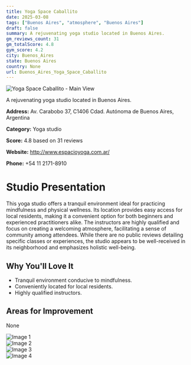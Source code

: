 ```yaml
---
title: Yoga Space Caballito
date: 2025-03-08
tags: ["Buenos Aires", "atmosphere", "Buenos Aires"]  
draft: false
summary: A rejuvenating yoga studio located in Buenos Aires.
gm_reviews_count: 31
gm_totalScore: 4.8
gym_score: 4.2
city: Buenos_Aires
state: Buenos Aires
country: None
url: Buenos_Aires_Yoga_Space_Caballito
---
```


<div className="aspect-[16/9] relative my-8">
  <img 
    src="https://lh5.googleusercontent.com/p/AF1QipMwzS_3Kh-RqEkRYv9A9wHYfMLjnoxgjmlK7qMl=w1920-h1080-k-no"
    alt="Yoga Space Caballito - Main View"
    className="object-cover absolute inset-0 w-full h-full rounded-lg"
  />
</div>

A rejuvenating yoga studio located in Buenos Aires.

**Address:** Av. Carabobo 37, C1406 Cdad. Autónoma de Buenos Aires, Argentina

**Category:** Yoga studio

**Score:** 4.8 based on 31 reviews

**Website:** http://www.espacioyoga.com.ar/

**Phone:** +54 11 2171-8910

# Studio Presentation

This yoga studio offers a tranquil environment ideal for practicing mindfulness and physical wellness.
Its location provides easy access for local residents, making it a convenient option for both beginners and experienced practitioners alike.
The instructors are highly qualified and focus on creating a welcoming atmosphere, facilitating a sense of community among attendees.
While there are no public reviews detailing specific classes or experiences, the studio appears to be well-received in its neighborhood and emphasizes holistic well-being.

## Why You'll Love It

- Tranquil environment conducive to mindfulness.
- Conveniently located for local residents.
- Highly qualified instructors.

## Areas for Improvement

None

<div className="grid grid-cols-1 xl:grid-cols-2 gap-4 my-8">
<div className="aspect-[4/3] relative"><img src="https://lh3.googleusercontent.com/gps-cs-s/AB5caB9_HFlXdh1bAWQDFRERLEc-24z41COsBqtb4WqPomZEqf9cS91eVBhPtg49K5Z75HsTFjIADs-dqurNRTFHPZivslqjl1uNLNNC4vaELCmZMW542I_vZqo7U62_BvzT5pz6sBaE=w1920-h1080-k-no" alt="Image 1" className="object-cover absolute inset-0 w-full h-full rounded-lg" /></div>
<div className="aspect-[4/3] relative"><img src="https://lh5.googleusercontent.com/p/AF1QipO4juwmU1B26WXEenRGn3MO5gSnLMl7ib4gsbCO=w1920-h1080-k-no" alt="Image 2" className="object-cover absolute inset-0 w-full h-full rounded-lg" /></div>
<div className="aspect-[4/3] relative"><img src="https://lh5.googleusercontent.com/p/AF1QipOOZqXmoS7z206YuTNN7YTw9b5ql8Z-eY0oZh3_=w1920-h1080-k-no" alt="Image 3" className="object-cover absolute inset-0 w-full h-full rounded-lg" /></div>
<div className="aspect-[4/3] relative"><img src="https://lh5.googleusercontent.com/p/AF1QipN-OfiWN5KfzQTwMSGS4BaaaeVjI_O3BxRsjTR1=w1920-h1080-k-no" alt="Image 4" className="object-cover absolute inset-0 w-full h-full rounded-lg" /></div>
</div>